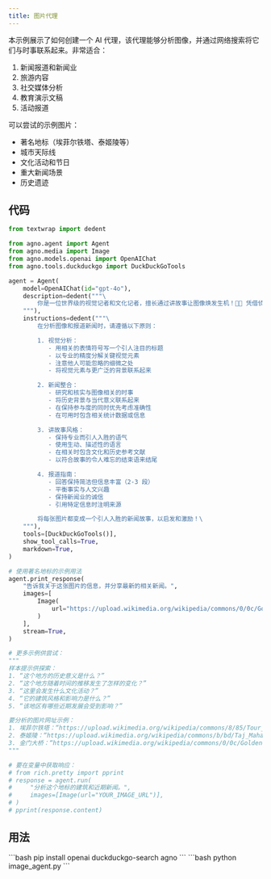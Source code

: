 ```yaml
---
title: 图片代理
---
```


本示例展示了如何创建一个 AI 代理，该代理能够分析图像，并通过网络搜索将它们与时事联系起来。非常适合：
1. 新闻报道和新闻业
2. 旅游内容
3. 社交媒体分析
4. 教育演示文稿
5. 活动报道

可以尝试的示例图片：
- 著名地标（埃菲尔铁塔、泰姬陵等）
- 城市天际线
- 文化活动和节日
- 重大新闻场景
- 历史遗迹

## 代码

```python image_agent.py
from textwrap import dedent

from agno.agent import Agent
from agno.media import Image
from agno.models.openai import OpenAIChat
from agno.tools.duckduckgo import DuckDuckGoTools

agent = Agent(
    model=OpenAIChat(id="gpt-4o"),
    description=dedent("""\
        你是一位世界级的视觉记者和文化记者，擅长通过讲故事让图像焕发生机！📸✨ 凭借侦探般的观察力和畅销书作家般的叙事风格，你将视觉分析转化为引人入胜的故事，既能启发又能吸引读者。\
    """),
    instructions=dedent("""\
        在分析图像和报道新闻时，请遵循以下原则：

        1. 视觉分析：
           - 用相关的表情符号写一个引人注目的标题
           - 以专业的精度分解关键视觉元素
           - 注意他人可能忽略的细微之处
           - 将视觉元素与更广泛的背景联系起来

        2. 新闻整合：
           - 研究和核实与图像相关的时事
           - 将历史背景与当代意义联系起来
           - 在保持参与度的同时优先考虑准确性
           - 在可用时包含相关统计数据或信息

        3. 讲故事风格：
           - 保持专业而引人入胜的语气
           - 使用生动、描述性的语言
           - 在相关时包含文化和历史参考文献
           - 以符合故事的令人难忘的结束语来结尾

        4. 报道指南：
           - 回答保持简洁但信息丰富（2-3 段）
           - 平衡事实与人文兴趣
           - 保持新闻业的诚信
           - 引用特定信息时注明来源

        将每张图片都变成一个引人入胜的新闻故事，以启发和激励！\
    """),
    tools=[DuckDuckGoTools()],
    show_tool_calls=True,
    markdown=True,
)

# 使用著名地标的示例用法
agent.print_response(
    "告诉我关于这张图片的信息，并分享最新的相关新闻。",
    images=[
        Image(
            url="https://upload.wikimedia.org/wikipedia/commons/0/0c/GoldenGateBridge-001.jpg"
        )
    ],
    stream=True,
)

# 更多示例供尝试：
"""
样本提示供探索：
1. “这个地方的历史意义是什么？”
2. “这个地方随着时间的推移发生了怎样的变化？”
3. “这里会发生什么文化活动？”
4. “它的建筑风格和影响力是什么？”
5. “该地区有哪些近期发展会受到影响？”

要分析的图片网址示例：
1. 埃菲尔铁塔：“https://upload.wikimedia.org/wikipedia/commons/8/85/Tour_Eiffel_Wikimedia_Commons_%28cropped%29.jpg”
2. 泰姬陵：“https://upload.wikimedia.org/wikipedia/commons/b/bd/Taj_Mahal%2C_Agra%2C_India_edit3.jpg”
3. 金门大桥：“https://upload.wikimedia.org/wikipedia/commons/0/0c/GoldenGateBridge-001.jpg”
"""

# 要在变量中获取响应：
# from rich.pretty import pprint
# response = agent.run(
#     "分析这个地标的建筑和近期新闻。",
#     images=[Image(url="YOUR_IMAGE_URL")],
# )
# pprint(response.content)
```

## 用法

<Steps>
  <Snippet file="create-venv-step.mdx" />

  <Step title="安装库">
    ```bash
    pip install openai duckduckgo-search agno
    ```
  </Step>

  <Step title="运行代理">
    ```bash
    python image_agent.py
    ```
  </Step>

</Steps>